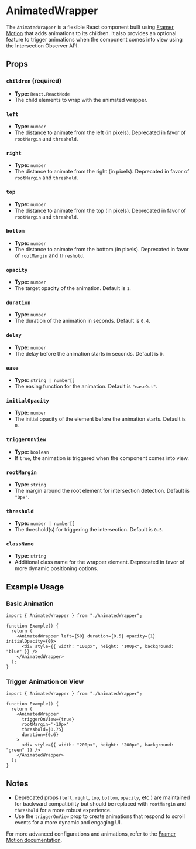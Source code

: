 # AnimatedWrapper

The `AnimatedWrapper` is a flexible React component built using [Framer Motion](https://www.framer.com/motion/) that adds animations to its children. It also provides an optional feature to trigger animations when the component comes into view using the Intersection Observer API.

## Props

### `children` (required)

- **Type:** `React.ReactNode`
- The child elements to wrap with the animated wrapper.

### `left`

- **Type:** `number`
- The distance to animate from the left (in pixels). Deprecated in favor of `rootMargin` and `threshold`.

### `right`

- **Type:** `number`
- The distance to animate from the right (in pixels). Deprecated in favor of `rootMargin` and `threshold`.

### `top`

- **Type:** `number`
- The distance to animate from the top (in pixels). Deprecated in favor of `rootMargin` and `threshold`.

### `bottom`

- **Type:** `number`
- The distance to animate from the bottom (in pixels). Deprecated in favor of `rootMargin` and `threshold`.

### `opacity`

- **Type:** `number`
- The target opacity of the animation. Default is `1`.

### `duration`

- **Type:** `number`
- The duration of the animation in seconds. Default is `0.4`.

### `delay`

- **Type:** `number`
- The delay before the animation starts in seconds. Default is `0`.

### `ease`

- **Type:** `string | number[]`
- The easing function for the animation. Default is `"easeOut"`.

### `initialOpacity`

- **Type:** `number`
- The initial opacity of the element before the animation starts. Default is `0`.

### `triggerOnView`

- **Type:** `boolean`
- If `true`, the animation is triggered when the component comes into view.

### `rootMargin`

- **Type:** `string`
- The margin around the root element for intersection detection. Default is `"0px"`.

### `threshold`

- **Type:** `number | number[]`
- The threshold(s) for triggering the intersection. Default is `0.5`.

### `className`

- **Type:** `string`
- Additional class name for the wrapper element. Deprecated in favor of more dynamic positioning options.

## Example Usage

### Basic Animation

```tsx
import { AnimatedWrapper } from "./AnimatedWrapper";

function Example() {
  return (
    <AnimatedWrapper left={50} duration={0.5} opacity={1} initialOpacity={0}>
      <div style={{ width: "100px", height: "100px", background: "blue" }} />
    </AnimatedWrapper>
  );
}
```

### Trigger Animation on View

```tsx
import { AnimatedWrapper } from "./AnimatedWrapper";

function Example() {
  return (
    <AnimatedWrapper
      triggerOnView={true}
      rootMargin='-10px'
      threshold={0.75}
      duration={0.6}
    >
      <div style={{ width: "200px", height: "200px", background: "green" }} />
    </AnimatedWrapper>
  );
}
```

## Notes

- Deprecated props (`left`, `right`, `top`, `bottom`, `opacity`, etc.) are maintained for backward compatibility but should be replaced with `rootMargin` and `threshold` for a more robust experience.
- Use the `triggerOnView` prop to create animations that respond to scroll events for a more dynamic and engaging UI.

For more advanced configurations and animations, refer to the [Framer Motion documentation](https://www.framer.com/motion/).
